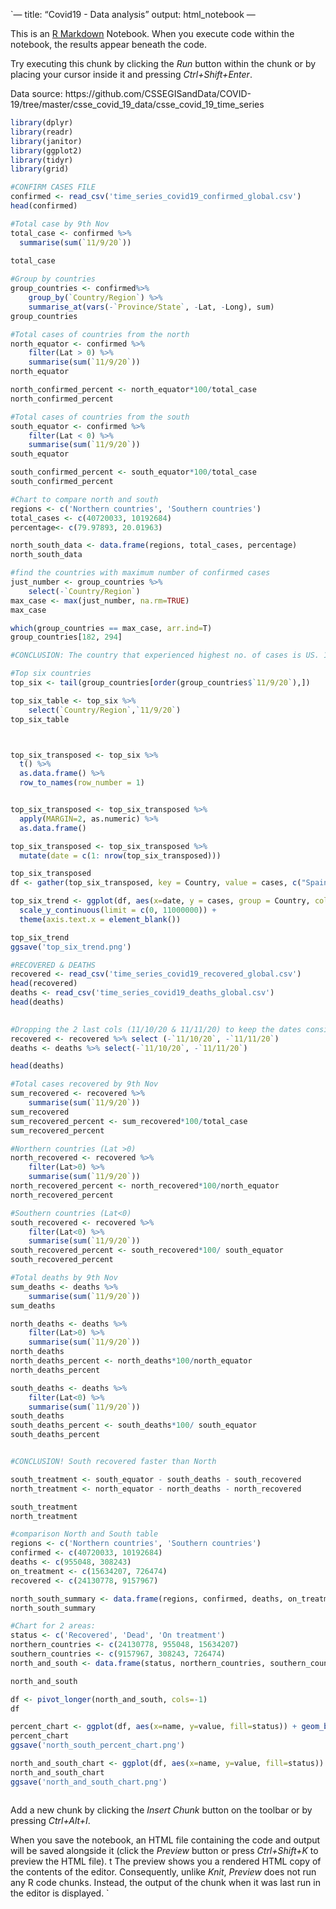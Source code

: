`---
title: "Covid19 - Data analysis"
output: html_notebook
---

This is an [R Markdown](http://rmarkdown.rstudio.com) Notebook. When you execute code within the notebook, the results appear beneath the code. 

Try executing this chunk by clicking the *Run* button within the chunk or by placing your cursor inside it and pressing *Ctrl+Shift+Enter*. 

Data source: https://github.com/CSSEGISandData/COVID-19/tree/master/csse_covid_19_data/csse_covid_19_time_series

```r
library(dplyr)
library(readr)
library(janitor)
library(ggplot2)
library(tidyr)
library(grid)
```


```r
#CONFIRM CASES FILE
confirmed <- read_csv('time_series_covid19_confirmed_global.csv')
head(confirmed)
```



```r
#Total case by 9th Nov
total_case <- confirmed %>% 
  summarise(sum(`11/9/20`))
  
total_case
```
```r
#Group by countries
group_countries <- confirmed%>%
    group_by(`Country/Region`) %>%
    summarise_at(vars(-`Province/State`, -Lat, -Long), sum)
group_countries
```
```r
#Total cases of countries from the north
north_equator <- confirmed %>%
    filter(Lat > 0) %>%
    summarise(sum(`11/9/20`))
north_equator

north_confirmed_percent <- north_equator*100/total_case
north_confirmed_percent

```

```r
#Total cases of countries from the south
south_equator <- confirmed %>%
    filter(Lat < 0) %>%
    summarise(sum(`11/9/20`))
south_equator

south_confirmed_percent <- south_equator*100/total_case
south_confirmed_percent
```

```r
#Chart to compare north and south
regions <- c('Northern countries', 'Southern countries')
total_cases <- c(40720033, 10192684)
percentage<- c(79.97893, 20.01963)

north_south_data <- data.frame(regions, total_cases, percentage)
north_south_data 


```
```r
#find the countries with maximum number of confirmed cases
just_number <- group_countries %>%
    select(-`Country/Region`) 
max_case <- max(just_number, na.rm=TRUE)
max_case

which(group_countries == max_case, arr.ind=T)
group_countries[182, 294]

#CONCLUSION: The country that experienced highest no. of cases is US. 10110552 cases on 9th Nov 2020
```
```r
#Top six countries 
top_six <- tail(group_countries[order(group_countries$`11/9/20`),]) 

top_six_table <- top_six %>%
    select(`Country/Region`,`11/9/20`) 
top_six_table



top_six_transposed <- top_six %>%
  t() %>%
  as.data.frame() %>%
  row_to_names(row_number = 1)


top_six_transposed <- top_six_transposed %>%
  apply(MARGIN=2, as.numeric) %>%
  as.data.frame()

top_six_transposed <- top_six_transposed %>%
  mutate(date = c(1: nrow(top_six_transposed)))

top_six_transposed
df <- gather(top_six_transposed, key = Country, value = cases, c("Spain", "Russia", "France", "Brazil", "India", "US"))

top_six_trend <- ggplot(df, aes(x=date, y = cases, group = Country, colour = Country)) + geom_line()+ labs(title='Confirmed cases in top six countries',x='From 22nd Jan to 9th Nov 2020', y='Number of cases')+ 
  scale_y_continuous(limit = c(0, 11000000)) +
  theme(axis.text.x = element_blank())

top_six_trend
ggsave('top_six_trend.png')
```
```r
#RECOVERED & DEATHS
recovered <- read_csv('time_series_covid19_recovered_global.csv')
head(recovered)
deaths <- read_csv('time_series_covid19_deaths_global.csv')
head(deaths)
      
```
```r
#Dropping the 2 last cols (11/10/20 & 11/11/20) to keep the dates consistent
recovered <- recovered %>% select (-`11/10/20`, -`11/11/20`)
deaths <- deaths %>% select(-`11/10/20`, -`11/11/20`)

head(deaths)


```


```r
#Total cases recovered by 9th Nov
sum_recovered <- recovered %>%
    summarise(sum(`11/9/20`))
sum_recovered
sum_recovered_percent <- sum_recovered*100/total_case
sum_recovered_percent

#Northern countries (Lat >0)
north_recovered <- recovered %>%
    filter(Lat>0) %>%
    summarise(sum(`11/9/20`))
north_recovered_percent <- north_recovered*100/north_equator
north_recovered_percent

#Southern countries (Lat<0)
south_recovered <- recovered %>%
    filter(Lat<0) %>%
    summarise(sum(`11/9/20`))
south_recovered_percent <- south_recovered*100/ south_equator
south_recovered_percent

#Total deaths by 9th Nov
sum_deaths <- deaths %>%
    summarise(sum(`11/9/20`))
sum_deaths

north_deaths <- deaths %>%
    filter(Lat>0) %>%
    summarise(sum(`11/9/20`))
north_deaths
north_deaths_percent <- north_deaths*100/north_equator
north_deaths_percent

south_deaths <- deaths %>%
    filter(Lat<0) %>%
    summarise(sum(`11/9/20`))
south_deaths
south_deaths_percent <- south_deaths*100/ south_equator
south_deaths_percent


#CONCLUSION! South recovered faster than North
```


```r

south_treatment <- south_equator - south_deaths - south_recovered
north_treatment <- north_equator - north_deaths - north_recovered

south_treatment
north_treatment

#comparison North and South table
regions <- c('Northern countries', 'Southern countries')
confirmed <- c(40720033, 10192684)
deaths <- c(955048, 308243)
on_treatment <- c(15634207, 726474)
recovered <- c(24130778, 9157967)

north_south_summary <- data.frame(regions, confirmed, deaths, on_treatment, recovered)
north_south_summary
```


```r
#Chart for 2 areas:
status <- c('Recovered', 'Dead', 'On treatment')
northern_countries <- c(24130778, 955048, 15634207)
southern_countries <- c(9157967, 308243, 726474)
north_and_south <- data.frame(status, northern_countries, southern_countries)

north_and_south

df <- pivot_longer(north_and_south, cols=-1)
df

percent_chart <- ggplot(df, aes(x=name, y=value, fill=status)) + geom_bar(position="fill", stat="identity") + scale_y_continuous(labels = scales::percent) + scale_fill_brewer() + theme_light() + theme(axis.title=element_blank())
percent_chart
ggsave('north_south_percent_chart.png')

north_and_south_chart <- ggplot(df, aes(x=name, y=value, fill=status)) + geom_bar(position="stack", stat="identity") + ylab('Number of cases') + scale_fill_brewer() + theme_classic() +  theme(axis.title.x=element_blank())
north_and_south_chart 
ggsave('north_and_south_chart.png')

```



```r




```
 
Add a new chunk by clicking the *Insert Chunk* button on the toolbar or by pressing *Ctrl+Alt+I*.

When you save the notebook, an HTML file   containing the code and output will be saved alongside it (click the *Preview* button or press *Ctrl+Shift+K* to preview the HTML file).
t
The preview shows you a rendered HTML copy of the contents of the editor. Consequently, unlike *Knit*, *Preview* does not run any R code chunks. Instead, the output of the chunk when it was last run in the editor is displayed.
`